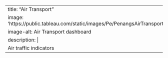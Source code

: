 
---
title: "Air Transport"
image: 'https://public.tableau.com/static/images/Pe/PenangsAirTransportStatistics/ByairportinMalaysia/4_3.png'
image-alt: Air Transport dashboard
description: |
  Air traffic indicators
---


::: dashboard
```{=html}
 <script type='module' src='https://public.tableau.com/javascripts/api/tableau.embedding.3.latest.min.js'></script>
<tableau-viz id='tableau-viz' 
    src='https://public.tableau.com/views/PenangsAirTransportStatistics/ByairportinMalaysia' 
    width='1000' height='850'>
  <custom-parameter name=":showShareOptions" value="false"></custom-parameter>
</tableau-viz>
```
:::